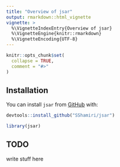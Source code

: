 ```yaml
---
title: "Overview of jsar"
output: rmarkdown::html_vignette
vignette: >
  %\VignetteIndexEntry{Overview of jsar}
  %\VignetteEngine{knitr::rmarkdown}
  %\VignetteEncoding{UTF-8}
---
```


```r
knitr::opts_chunk$set(
  collapse = TRUE,
  comment = "#>"
)
```

## Installation

You can install `jsar` from [GitHub](https://github.com) with:

``` r
devtools::install_github("SShamiri/jsar")
```

```r
library(jsar)
```

## TODO
write stuff here
